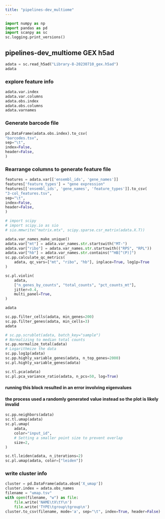 ```yaml
---
title: "pipelines-dev_multiome"
---
```



```python
import numpy as np
import pandas as pd
import scanpy as sc
sc.logging.print_versions()
```
## pipelines-dev_multiome GEX h5ad

```python
adata = sc.read_h5ad("Library-8-20230710_gex.h5ad")
adata
```

### explore feature info
```python
adata.var.index
adata.var.columns
adata.obs.index
adata.obs.columns
adata.varnames
```

### Generate barcode file
```python
pd.DataFrame(adata.obs.index).to_csv(
"barcodes.tsv",
sep="\t",
index=False,
header=False,
)
```

### Rearrange columns to generate feature file
```python
features = adata.var[['ensembl_ids', 'gene_names']]
features['feature_types'] = "gene expression"
features[['ensembl_ids', 'gene_names', 'feature_types']].to_csv(
"3-col_features.tsv",
sep="\t",
index=False,
header=False,
)
```

```python
# import scipy
# import scipy.io as sio
# sio.mmwrite("matrix.mtx", scipy.sparse.csr_matrix(adata.X.T))
```



```python
adata.var_names_make_unique()
adata.var["mt"] = adata.var_names.str.startswith("MT-")
adata.var["ribo"] = adata.var_names.str.startswith(("RPS", "RPL"))
adata.var["hb"] = adata.var_names.str.contains("^HB[^(P)]")
sc.pp.calculate_qc_metrics(
    adata, qc_vars=["mt", "ribo", "hb"], inplace=True, log1p=True
)
```


```python
sc.pl.violin(
    adata,
    ["n_genes_by_counts", "total_counts", "pct_counts_mt"],
    jitter=0.4,
    multi_panel=True,
)
```


```python
adata
```

```python
sc.pp.filter_cells(adata, min_genes=200)
sc.pp.filter_genes(adata, min_cells=3)
adata
```


```python
# sc.pp.scrublet(adata, batch_key="sample")
# Normalizing to median total counts
sc.pp.normalize_total(adata)
# Logarithmize the data
sc.pp.log1p(adata)
sc.pp.highly_variable_genes(adata, n_top_genes=2000)
sc.pl.highly_variable_genes(adata)
```


```python
sc.tl.pca(adata)
sc.pl.pca_variance_ratio(adata, n_pcs=50, log=True)
```

#### running this block resulted in an error involving eigenvalues
#### the process used a randomly generated value instead so the plot is likely invalid
```python
sc.pp.neighbors(adata)
sc.tl.umap(adata)
sc.pl.umap(
    adata,
    color="input_id",
    # Setting a smaller point size to prevent overlap
    size=2,
)
```

```python
sc.tl.leiden(adata, n_iterations=2)
sc.pl.umap(adata, color=["leiden"])
```


### write cluster info
```python
cluster = pd.DataFrame(adata.obsm['X_umap'])
cluster.index = adata.obs_names
filename = "umap.tsv"
with open(filename, "w") as file:
    file.write('NAME\tX\tY\n')
    file.write('TYPE\tgroup\tgroup\n')
cluster.to_csv(filename, mode='a', sep="\t", index=True, header=False)
```